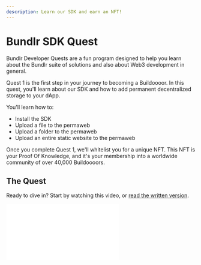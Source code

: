 ```yaml
---
description: Learn our SDK and earn an NFT!
---
```


# Bundlr SDK Quest

Bundlr Developer Quests are a fun program designed to help you learn about the Bundlr suite of solutions and also about Web3 development in general.

Quest 1 is the first step in your journey to becoming a Buildoooor. In this quest, you'll learn about our SDK and how to add permanent decentralized storage to your dApp.

You'll learn how to:

-   Install the SDK
-   Upload a file to the permaweb
-   Upload a folder to the permaweb
-   Upload an entire static website to the permaweb

Once you complete Quest 1, we'll whitelist you for a unique NFT. This NFT is your Proof Of Knowledge, and it's your membership into a worldwide community of over 40,000 Buildoooors.

## The Quest

Ready to dive in? Start by watching this video, or [read the written version](/hands-on/tutorials/bundlr-sdk).

<div
	className="video mt-5"
	style={{
		position: "relative",
		paddingBottom: "56.25%" /* 16:9 */,
		paddingTop: 25,
		height: 0,
	}}
>
	<iframe
		style={{
			position: "absolute",
			top: 0,
			left: 0,
			width: "80%",
			height: "80%",
		}}
		src={`https://www.youtube.com/embed/Wxfyd0veaEc`}
		frameBorder="0"
	/>
</div>

If you’re new to Web3 development, you may also want to watch our Web3 wallets video to help
get set up with MetaMask.

<div
	className="video mt-5"
	style={{
		position: "relative",
		paddingBottom: "56.25%" /* 16:9 */,
		paddingTop: 25,
		height: 0,
	}}
>
	<iframe
		style={{
			position: "absolute",
			top: 0,
			left: 0,
			width: "80%",
			height: "80%",
		}}
		src={`https://www.youtube.com/embed/OSRfgDoVQew`}
		frameBorder="0"
	/>
</div>

Quest submissions will open soon!

LFB 🚀
